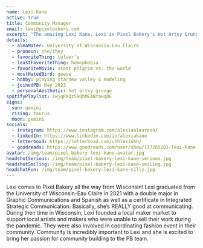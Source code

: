 ```yaml
---
name: Lexi Kane
active: true
title: Community Manager
email: lexi@pixelbakery.com
excerpt: "The amazing Lexi Kane. Lexi is Pixel Bakery's Hot Artsy Grunge Community Manager. She loves Culver's, but absolutely hates geese."
details:
  - almaMater: University of Wisconsin-Eau Claire
  - pronoun: she/they
  - favoriteThing: culver's
  - leastFavoriteThing: homophobia
  - favoriteMovie: scott pilgrim vs. the world
  - mostHatedBird: geese
  - hobby: playing stardew valley & modeling
  - joinedPB: May 2023
  - personalAesthetic: hot artsy grunge
spotifyPlaylist: 1wjqRXQz59QhMEANYaHqDE
signs:
  sun: gemini
  rising: taurus
  moon: gemini
socials:
  - instagram: https://www.instagram.com/alexiaalaurenn/
  - linkedIn: https://www.linkedin.com/in/alexiakane
  - letterboxd: https://letterboxd.com/uhhlexiuhh/
  - goodreads: https://www.goodreads.com/user/show/137285201-lexi-kane
avatar: /img/team/pixel-bakery-lexi-kane-avatar.jpg
headshotSerious: /img/team/pixel-bakery-lexi-kane-serious.jpg
headshotSmiling: /img/team/pixel-bakery-lexi-kane-smiling.jpg
headshotFun: /img/team/pixel-bakery-lexi-kane-silly.jpg
---
```


Lexi comes to Pixel Bakery all the way from Wisconsin! Lexi graduated from the University of Wisconsin-Eau Claire in 2021 with a double major in Graphic Communications and Spanish as well as a certificate in Integrated Strategic Communication. Basically, she’s REALLY good at communicating. During their time in Wisconsin, Lexi founded a local maker market to support local artists and makers who were unable to sell their work during the pandemic. They were also involved in coordinating fashion event in their community. Community is incredibly important to Lexi and she is excited to bring her passion for community building to the PB team. 